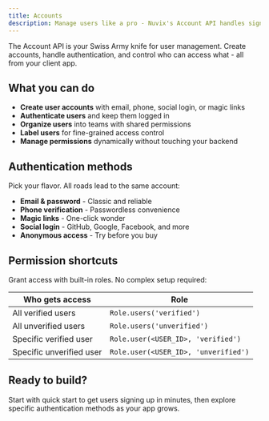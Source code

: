 ```yaml
---
title: Accounts
description: Manage users like a pro - Nuvix's Account API handles signup, login, and permissions without the headaches.
---
```


The Account API is your Swiss Army knife for user management. Create accounts, handle authentication, and control who can access what - all from your client app.

## What you can do

- **Create user accounts** with email, phone, social login, or magic links
- **Authenticate users** and keep them logged in
- **Organize users** into teams with shared permissions
- **Label users** for fine-grained access control
- **Manage permissions** dynamically without touching your backend

## Authentication methods

Pick your flavor. All roads lead to the same account:

- **Email & password** - Classic and reliable
- **Phone verification** - Passwordless convenience  
- **Magic links** - One-click wonder
- **Social login** - GitHub, Google, Facebook, and more
- **Anonymous access** - Try before you buy

## Permission shortcuts

Grant access with built-in roles. No complex setup required:

| Who gets access | Role |
|---------------|------|
| All verified users | `Role.users('verified')` |
| All unverified users | `Role.users('unverified')` |
| Specific verified user | `Role.user(<USER_ID>, 'verified')` |
| Specific unverified user | `Role.user(<USER_ID>, 'unverified')` |

<Card title="Dive deeper into permissions" href="/advanced/platform/permissions" icon="shield" />

## Ready to build?

Start with quick start to get users signing up in minutes, then explore specific authentication methods as your app grows.